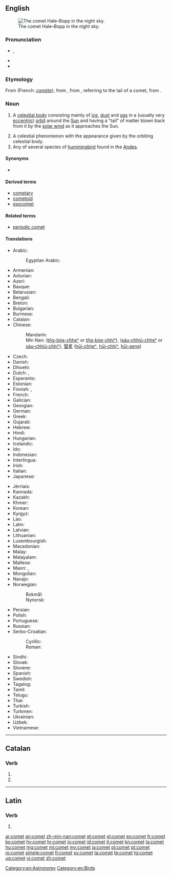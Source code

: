 ==English==
{{wikipedia}}
[[Image:Comet-Hale-Bopp-29-03-1997 hires adj.jpg|thumb|right|The comet Hale–Bopp in the night sky.]]

===Pronunciation===
* {{enPR|kŏm'ət}}, {{IPA|/ˈkɒmət/|lang=en}}
* {{audio|en-us-comet.ogg|Audio (US)|lang=en}}
* {{rhymes|ɒmɪt|lang=en}}

===Etymology===
From {{etyl|fro|en}} {{term|comete|lang=fro}} (French: ''[[comète]]''), from {{etyl|la|en}} {{term|cometes|lang=la}}, from {{etyl|grc|en}} {{term|κομήτης||longhaired|sc=polytonic|tr=komētēs|lang=grc}}, referring to the tail of a comet, from {{term|κόμη||hair|sc=polytonic|tr=komē|lang=grc}}.

===Noun===
{{en-noun}}

# {{context|astronomy|lang=en}} A [[celestial body]] consisting mainly of [[ice]], [[dust]] and [[gas]] in a (usually very [[eccentric]]) [[orbit]] around the [[Sun]] and having a "tail" of matter blown back from it by the [[solar wind]] as it approaches the Sun.
# A celestial phenomenon with the appearance given by the orbiting celestial body.
# Any of several species of [[hummingbird]] found in the [[Andes]].

====Synonyms====
* {{l|en|faxed star}}

====Derived terms====
* [[cometary]]
* [[cometoid]]
* [[exocomet]]

====Related terms====
* [[periodic comet]]

====Translations====
{{trans-top|a celestial body, generally with a tail}}
* Arabic: {{t|ar|مُذَنَّب|m}}
*: Egyptian Arabic: {{t|arz|مذنب|m|tr=muzanab|sc=Arab}}
* Armenian: {{t|hy|գիսաստղ}}
* Asturian: {{t|ast|cometa|m}}
* Azeri: {{t|az|kometa}}
* Basque: {{t+|eu|kometa}}
* Belarusian: {{t|be|каме́та|f|sc=Cyrl}}
* Bengali: {{t|bn|ধূমকেতু|tr=dhumketu|sc=Beng}}
* Breton: {{t|br|steredenn-lostek|f}}
* Bulgarian: {{t|bg|коме́та|f}}
* Burmese: {{t+|my|ကြယ်တံခွန်|sc=Mymr}}
* Catalan: {{t|ca|cometa|m}}
* Chinese:
*: Mandarin: {{t+|cmn|彗星|tr=huìxīng|sc=Hani}}
*: Min Nan: {{zh-ts|[[長尾星]]|[[长尾星]]}} ([[tn̂g-bóe-chheⁿ]] or [[tn̂g-bóe-chhiⁿ]]), {{zh-ts|[[掃帚星]]|[[扫帚星]]}} ([[sàu-chhiú-chheⁿ]] or [[sàu-chhiú-chhiⁿ]]), [[彗星]] ([[hūi-chheⁿ]], [[hūi-chhiⁿ]], [[hūi-seng]])
* Czech: {{t+|cs|kometa|f}}
* Danish: {{t+|da|komet|c}}
* Dhivehi: {{t|dv|ގިނިހިލަ|sc=Thaa}}
* Dutch: {{t+|nl|komeet|m}}, {{t+|nl|staartster|f}}
* Esperanto: {{t|eo|kometo}}
* Estonian: {{t|et|komeet}}
* Finnish: {{t+|fi|komeetta}} {{qualifier|scientific}}, {{t+|fi|pyrstötähti}} {{qualifier|old, colloquial}}
* French: {{t+|fr|comète|f}}
* Galician: {{t+|gl|cometa|m}}
* Georgian: {{t|ka|კომეტა|sc=Geor}}
* German: {{t+|de|Komet|m}}
* Greek: {{t+|el|κομήτης|m|sc=Grek}}
* Gujarati: {{t|gu|ધૂમકેતુ|tr=dhūmkētu|sc=Gujr}}
* Hebrew: {{t|he|שָׁבִיט|tr=shavit|m}}
* Hindi: {{t|hi|धूमकेतु|tr=dhūmkētu|sc=Deva}}
* Hungarian: {{t+|hu|üstökös}}
* Icelandic: {{t+|is|halastjarna|f}}
* Ido: {{t+|io|kometo}}
* Indonesian: {{t+|id|komet}}
* Interlingua: {{t|ia|cometa}}
* Irish: {{t|ga|cóiméad}}
* Italian: {{t+|it|cometa|f}}
* Japanese: {{t+|ja|彗星|tr=すいせい, suisei}}
{{trans-mid}}
* Jèrriais: {{t|roa-jer|conmète|f}}
* Kannada: {{t+|kn|ಧೂಮಕೇತು|sc=Knda}}
* Kazakh: {{t|kk|комета|sc=Cyrl}}
* Khmer: {{t-needed|km}}
* Korean: {{t|ko|혜성|sc=Kore}}
* Kyrgyz: {{t|ky|комета|sc=Cyrl}}
* Lao: {{t+|lo|ດາວຫາງ|sc=Laoo}}
* Latin: {{t|la|cometes|m}}
* Latvian: {{t|lv|komēta|f}}
* Lithuanian: {{t+|lt|kometa|f}}
* Luxembourgish: {{t|lb|Koméit|m}}
* Macedonian: {{t|mk|коме́та|f|sc=Cyrl}}
* Malay: {{t|ms|komet}}
* Malayalam: {{t+|ml|ധൂമകേതു|sc=Mlym}}
* Maltese: {{t|mt|kometa|f}}
* Maori: {{t|mi|unahiroa}}, {{t|mi|whetūrere}}
* Mongolian: {{t|mn|сүүлт од|sc=Cyrl}}
* Navajo: {{t|nv|sǫʼtsoh jóhonaaʼéí yináalwołígíí}}
* Norwegian:
*: Bokmål: {{t|no|komet|m}}
*: Nynorsk: {{t|nn|komet|m}}
* Persian: {{t|fa|دنباله‌دار|sc=fa-Arab}}
* Polish: {{t+|pl|kometa|f}}
* Portuguese: {{t+|pt|cometa|m}}
* Russian: {{t+|ru|коме́та|f}}
* Serbo-Croatian:
*: Cyrillic: {{t|sh|комета|f}}
*: Roman: {{t+|sh|kometa|f}}
* Sindhi: {{t|sd|پڇڙ تارو|alt=پُڇُڙُ تارو|tr=pučhurru tārow|m}}
* Slovak: {{t|sk|kométa|f}}
* Slovene: {{t+|sl|komet|m}}
* Spanish: {{t+|es|cometa|m}}
* Swedish: {{t+|sv|komet|c}}
* Tagalog: {{t|tl|kometa}}
* Tamil: {{t|ta|வால்வெள்ளி|sc=Taml}}
* Telugu: {{t+|te|తోకచుక్క}}
* Thai: {{t|th|ดาวหาง|tr=daao-hăang|sc=Thai}}
* Turkish: {{t+|tr|kuyruklu yıldız}}
* Turkmen: {{t|tk|kometa}}
* Ukrainian: {{t|uk|коме́та|f|sc=Cyrl}}
* Uzbek: {{t+|uz|kometa}}
* Vietnamese: {{t+|vi|sao chổi}}
{{trans-bottom}}

[[Category:en:Astronomy]]
[[Category:en:Birds]]

----

==Catalan==

===Verb===
{{head|ca|verb form}}

# {{ca-verb form of|p=3|n=sg|t=pres|m=ind|cometre}}
# {{ca-verb form of|p=2|n=sg|m=impr|cometre}}

----

==Latin==

===Verb===
{{la-verb-form|cōmet}}

# {{inflection of|cōmō||3|s|futr|actv|indc|lang=la}}

[[ar:comet]]
[[an:comet]]
[[zh-min-nan:comet]]
[[et:comet]]
[[el:comet]]
[[eo:comet]]
[[fr:comet]]
[[ko:comet]]
[[hy:comet]]
[[hr:comet]]
[[io:comet]]
[[id:comet]]
[[it:comet]]
[[kn:comet]]
[[la:comet]]
[[hu:comet]]
[[mg:comet]]
[[ml:comet]]
[[my:comet]]
[[ja:comet]]
[[pl:comet]]
[[pt:comet]]
[[ro:comet]]
[[simple:comet]]
[[fi:comet]]
[[sv:comet]]
[[ta:comet]]
[[te:comet]]
[[tg:comet]]
[[ug:comet]]
[[vi:comet]]
[[zh:comet]]